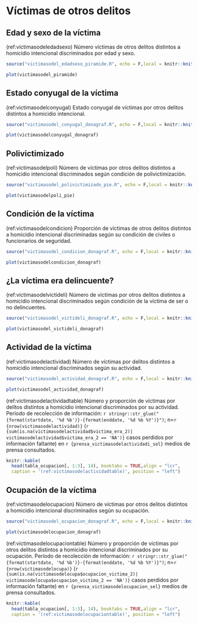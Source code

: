 # Víctimas de otros delitos
## Edad y sexo de la víctima

(ref:victimasodeledadsexo) Número víctimas de otros delitos distintos a homicidio intencional discriminados por edad y sexo.

```r
source("victimasodel_edadsexo_piramide.R", echo = F,local = knitr::knit_global())
```

```r
plot(victimasodel_piramide)
```

## Estado conyugal de la víctima 

(ref:victimasodelconyugal) Estado conyugal de víctimas por otros delitos distintos a homicidio intencional.

```r
source("victimasodel_conyugal_donagraf.R", echo = F,local = knitr::knit_global())
```

```r
plot(victimasodelconyugal_donagraf)
```

## Polivictimizado

(ref:victimasodelpoli) Número de víctimas por otros delitos distintos a homicidio intencional discriminados según condición de polivictimización.

```r
source("victimasodel_polivictimizado_pie.R", echo = F,local = knitr::knit_global())
```

```r
plot(victimasodelpoli_pie)
```


## Condición de la víctima 

(ref:victimasodelcondicion) Proporción de víctimas de otros delitos distintos a homicidio intencional discriminadas según su condición de civiles o funcionarios de seguridad.

```r
source("victimasodel_condicion_donagraf.R", echo = F,local = knitr::knit_global())
```

```r
plot(victimasodelcondicion_donagraf)
```

## ¿La víctima era delincuente? 

(ref:victimasodelvictideli) Número de víctimas por otros delitos distintos a homicidio intencional discriminados según condición de la víctima de ser o no delincuentes.

```r
source("victimasodel_victideli_donagraf.R", echo = F,local = knitr::knit_global())
```

```r
plot(victimasodel_victideli_donagraf)
```


## Actividad de la víctima 

(ref:victimasodelactividad) Número de víctimas por delitos distintos a homicidio intencional discriminados según su actividad.

```r
source("victimasodel_actividad_donagraf.R", echo = F,local = knitr::knit_global())
```

```r
plot(victimasodel_actividad_donagraf)
```

(ref:victimasodelactividadtable) Número y proporción de víctimas por delitos distintos a homicidio intencional discriminados por su actividad. Período de recolección de información: `r stringr::str_glue("{format(startdate, '%d %b')}-{format(enddate, '%d %b %Y')}")`; n=`r {nrow(victimasodelactividad)}` (`r {sum(is.na(victimasodelactividad$victima_era_2)| victimasodelactividad$victima_era_2 == 'NA')}` casos perdidos por información faltante) en `r {prensa_victimasodelactividadi_sel}` medios de prensa consultados. 

```r
knitr::kable(
  head(tabla_ocupacion[, 1:3], 14), booktabs = TRUE,align = "lcr",
  caption = '(ref:victimasodelactividadtable)', position = "left")

```

## Ocupación de la víctima 

(ref:victimasodelocupacion) Número de víctimas por otros delitos distintos a homicidio intencional discriminados según su ocupación.

```r
source("victimasodel_ocupacion_donagraf.R", echo = F,local = knitr::knit_global())
```

```r
plot(victimasodelocupacion_donagraf)
```

(ref:victimasodelocupaciontable) Número y proporción de víctimas por otros delitos distintos a homicidio intencional discriminados por su ocupación. Período de recolección de información: `r stringr::str_glue("{format(startdate, '%d %b')}-{format(enddate, '%d %b %Y')}")`; n=`r {nrow(victimasodelocupa)}` (`r {sum(is.na(victimasodelocupa$ocupacion_victima_2)| victimasodelocupa$ocupacion_victima_2 == 'NA')}` casos perdidos por información faltante) en `r {prensa_victimasodelocupacion_sel}` medios de prensa consultados. 

```r
knitr::kable(
  head(tabla_ocupacion[, 1:3], 14), booktabs = TRUE,align = "lcr",
  caption = '(ref:victimasodelocupaciontable)', position = "left")

```


